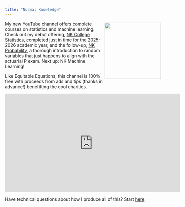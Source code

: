 ```yaml
---
title: "Normal Knowledge"
---
```


![](assets/logo_new_transparent.png){style="float: right; margin: 5px;" width=180}
My new YouTube channel offers complete courses on statistics and machine learning. Check out my debut offering, [NK College Statistics](https://www.youtube.com/playlist?list=PLqA7RLX4UP3ivlA7dd7osTYESwGaSNRhg), completed just in time for the 2025-2026 academic year, and the follow-up, [NK Probability](https://www.youtube.com/playlist?list=PLqA7RLX4UP3g7pb_7TytFbOGyvsGhcfTA), a thorough introduction to random variables that just happens to align with the actuarial P exam. Next up: NK Machine Learning!

Like Equitable Equations, this channel is 100% free with proceeds from ads and tips (thanks in advance!) benefitting the cool charities. 

<iframe width="560" height="315" src="https://www.youtube.com/embed/pDBhmrT4ll4?si=y3K_knX9xR85rliQ" title="YouTube video player" frameborder="0" allow="accelerometer; autoplay; clipboard-write; encrypted-media; gyroscope; picture-in-picture; web-share" referrerpolicy="strict-origin-when-cross-origin" allowfullscreen></iframe>

Have technical questions about how I produce all of this? Start [here](technical.qmd).





